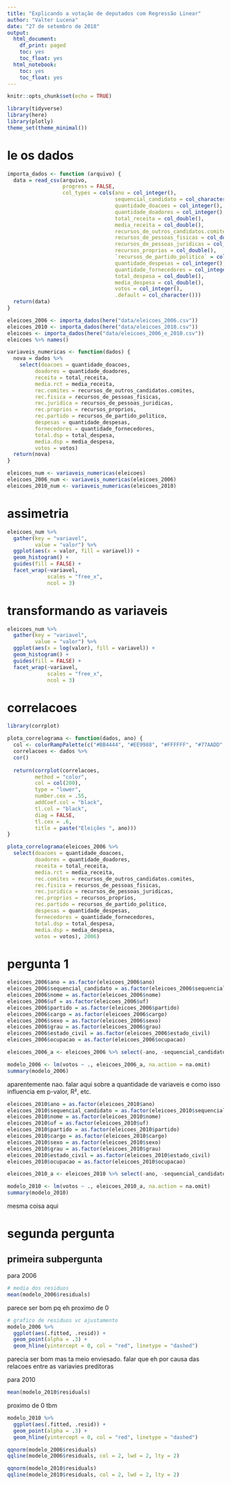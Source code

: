 ```yaml
---
title: "Explicando a votação de deputados com Regressão Linear"
author: "Valter Lucena"
date: "27 de setembro de 2018"
output: 
  html_document:
    df_print: paged
    toc: yes
    toc_float: yes
  html_notebook:
    toc: yes
    toc_float: yes
---
```


```r
knitr::opts_chunk$set(echo = TRUE)
```

```r
library(tidyverse)
library(here)
library(plotly)
theme_set(theme_minimal())
```

# le os dados

```r

importa_dados <- function (arquivo) {
  data = read_csv(arquivo,
                  progress = FALSE,
                  col_types = cols(ano = col_integer(),
                                   sequencial_candidato = col_character(),
                                   quantidade_doacoes = col_integer(),
                                   quantidade_doadores = col_integer(),
                                   total_receita = col_double(),
                                   media_receita = col_double(),
                                   recursos_de_outros_candidatos.comites = col_double(),
                                   recursos_de_pessoas_fisicas = col_double(),
                                   recursos_de_pessoas_juridicas = col_double(),
                                   recursos_proprios = col_double(),
                                   `recursos_de_partido_politico` = col_double(),
                                   quantidade_despesas = col_integer(),
                                   quantidade_fornecedores = col_integer(),
                                   total_despesa = col_double(),
                                   media_despesa = col_double(),
                                   votos = col_integer(),
                                   .default = col_character()))
  return(data)
}

eleicoes_2006 <- importa_dados(here("data/eleicoes_2006.csv"))
eleicoes_2010 <- importa_dados(here("data/eleicoes_2010.csv"))
eleicoes <- importa_dados(here("data/eleicoes_2006_e_2010.csv"))
eleicoes %>% names()
```


```r
variaveis_numericas <- function(dados) {
  nova = dados %>% 
    select(doacoes = quantidade_doacoes,
         doadores = quantidade_doadores,
         receita = total_receita,
         media.rct = media_receita,
         rec.comites = recursos_de_outros_candidatos.comites,
         rec.fisica = recursos_de_pessoas_fisicas,
         rec.juridica = recursos_de_pessoas_juridicas,
         rec.proprios = recursos_proprios,
         rec.partido = recursos_de_partido_politico,
         despesas = quantidade_despesas,
         fornecedores = quantidade_fornecedores,
         total.dsp = total_despesa,
         media.dsp = media_despesa,
         votos = votos)
  return(nova)
}

eleicoes_num <- variaveis_numericas(eleicoes)
eleicoes_2006_num <- variaveis_numericas(eleicoes_2006)
eleicoes_2010_num <- variaveis_numericas(eleicoes_2010)
```


# assimetria

```r
eleicoes_num %>%  
  gather(key = "variavel",
         value = "valor") %>% 
  ggplot(aes(x = valor, fill = variavel)) +
  geom_histogram() +
  guides(fill = FALSE) +
  facet_wrap(~variavel,
             scales = "free_x",
             ncol = 3)
```

# transformando as variaveis

```r
eleicoes_num %>%  
  gather(key = "variavel",
         value = "valor") %>% 
  ggplot(aes(x = log(valor), fill = variavel)) +
  geom_histogram() +
  guides(fill = FALSE) +
  facet_wrap(~variavel,
             scales = "free_x",
             ncol = 3)
```

# correlacoes

```r
library(corrplot)

plota_correlograma <- function(dados, ano) {
  col <- colorRampPalette(c("#BB4444", "#EE9988", "#FFFFFF", "#77AADD", "#4477AA"))
  correlacoes <- dados %>%
  cor()
  
  return(corrplot(correlacoes, 
         method = "color", 
         col = col(200),
         type = "lower",
         number.cex = .55,
         addCoef.col = "black",
         tl.col = "black",
         diag = FALSE,
         tl.cex = .6,
         title = paste("Eleições ", ano)))
}

plota_correlograma(eleicoes_2006 %>% 
  select(doacoes = quantidade_doacoes,
         doadores = quantidade_doadores,
         receita = total_receita,
         media.rct = media_receita,
         rec.comites = recursos_de_outros_candidatos.comites,
         rec.fisica = recursos_de_pessoas_fisicas,
         rec.juridica = recursos_de_pessoas_juridicas,
         rec.proprios = recursos_proprios,
         rec.partido = recursos_de_partido_politico,
         despesas = quantidade_despesas,
         fornecedores = quantidade_fornecedores,
         total.dsp = total_despesa,
         media.dsp = media_despesa,
         votos = votos), 2006)
```

# pergunta 1

```r
eleicoes_2006$ano = as.factor(eleicoes_2006$ano)
eleicoes_2006$sequencial_candidato = as.factor(eleicoes_2006$sequencial_candidato)
eleicoes_2006$nome = as.factor(eleicoes_2006$nome)
eleicoes_2006$uf = as.factor(eleicoes_2006$uf)
eleicoes_2006$partido = as.factor(eleicoes_2006$partido)
eleicoes_2006$cargo = as.factor(eleicoes_2006$cargo)
eleicoes_2006$sexo = as.factor(eleicoes_2006$sexo)
eleicoes_2006$grau = as.factor(eleicoes_2006$grau)
eleicoes_2006$estado_civil = as.factor(eleicoes_2006$estado_civil)
eleicoes_2006$ocupacao = as.factor(eleicoes_2006$ocupacao)

eleicoes_2006_a <- eleicoes_2006 %>% select(-ano, -sequencial_candidato, -nome, -cargo)

modelo_2006 <- lm(votos ~ ., eleicoes_2006_a, na.action = na.omit)
summary(modelo_2006)
```

aparentemente nao. falar aqui sobre a quantidade de variaveis e como isso influencia em p-valor, R², etc.

```r
eleicoes_2010$ano = as.factor(eleicoes_2010$ano)
eleicoes_2010$sequencial_candidato = as.factor(eleicoes_2010$sequencial_candidato)
eleicoes_2010$nome = as.factor(eleicoes_2010$nome)
eleicoes_2010$uf = as.factor(eleicoes_2010$uf)
eleicoes_2010$partido = as.factor(eleicoes_2010$partido)
eleicoes_2010$cargo = as.factor(eleicoes_2010$cargo)
eleicoes_2010$sexo = as.factor(eleicoes_2010$sexo)
eleicoes_2010$grau = as.factor(eleicoes_2010$grau)
eleicoes_2010$estado_civil = as.factor(eleicoes_2010$estado_civil)
eleicoes_2010$ocupacao = as.factor(eleicoes_2010$ocupacao)

eleicoes_2010_a <- eleicoes_2010 %>% select(-ano, -sequencial_candidato, -nome, -cargo)

modelo_2010 <- lm(votos ~ ., eleicoes_2010_a, na.action = na.omit)
summary(modelo_2010)
```

mesma coisa aqui

# segunda pergunta

## primeira subpergunta

para 2006 

```r
# media dos residuos
mean(modelo_2006$residuals)
```

parece ser bom pq eh proximo de 0

```r
# grafico de residuos vc ajustamento
modelo_2006 %>% 
  ggplot(aes(.fitted, .resid)) +
  geom_point(alpha = .3) +
  geom_hline(yintercept = 0, col = "red", linetype = "dashed")
```

parecia ser bom mas ta meio enviesado. falar que eh por causa das relacoes entre as variavies preditoras

para 2010

```r
mean(modelo_2010$residuals)
```

proximo de 0 tbm

```r
modelo_2010 %>% 
  ggplot(aes(.fitted, .resid)) +
  geom_point(alpha = .3) +
  geom_hline(yintercept = 0, col = "red", linetype = "dashed")
```

```r
qqnorm(modelo_2006$residuals)
qqline(modelo_2006$residuals, col = 2, lwd = 2, lty = 2)
```

```r
qqnorm(modelo_2010$residuals)
qqline(modelo_2010$residuals, col = 2, lwd = 2, lty = 2)
```

